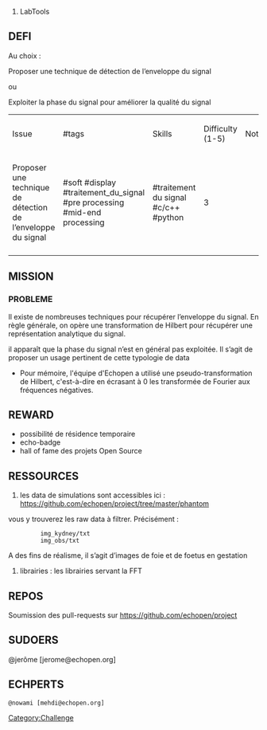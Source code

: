 # LabTools

== DEFI ==

Au choix :

Proposer une technique de détection de l’enveloppe du signal

ou

Exploiter la phase du signal pour améliorer la qualité du signal

{| class="wikitable"
|----
|Issue
|#tags
|Skills
|Difficulty (1-5)
|Notes
|----
|Proposer une technique de détection de l’enveloppe du signal
|#soft #display #traitement_du_signal #pre processing #mid-end processing
|#traitement du signal #c/c++ #python
|3
|
|----
|}

== MISSION ==

=== PROBLEME ===

Il existe de nombreuses techniques pour récupérer l’enveloppe du signal. En règle générale, on opère une transformation de Hilbert pour récupérer une représentation analytique du signal. 

il apparaît que la phase du signal n’est en général pas exploitée. Il s’agit de proposer un usage pertinent de cette typologie de data

* Pour mémoire, l'équipe d'Echopen a utilisé une pseudo-transformation de Hilbert, c'est-à-dire en écrasant à 0 les transformée de Fourier aux fréquences négatives.


== REWARD ==
*possibilité de résidence temporaire
*echo-badge
*hall of fame des projets Open Source

== RESSOURCES ==

# les data de simulations sont accessibles ici : https://github.com/echopen/project/tree/master/phantom
vous y trouverez les raw data à filtrer. Précisément :

          img_kydney/txt
          img_obs/txt

A des fins de réalisme, il s’agit d’images de foie et de foetus en gestation

# librairies : les librairies servant la FFT

== REPOS ==

Soumission des pull-requests sur https://github.com/echopen/project

== SUDOERS ==

@jerôme [jerome@echopen.org]

== ECHPERTS ==

 @nowami [mehdi@echopen.org]

[[Category:Challenge]]